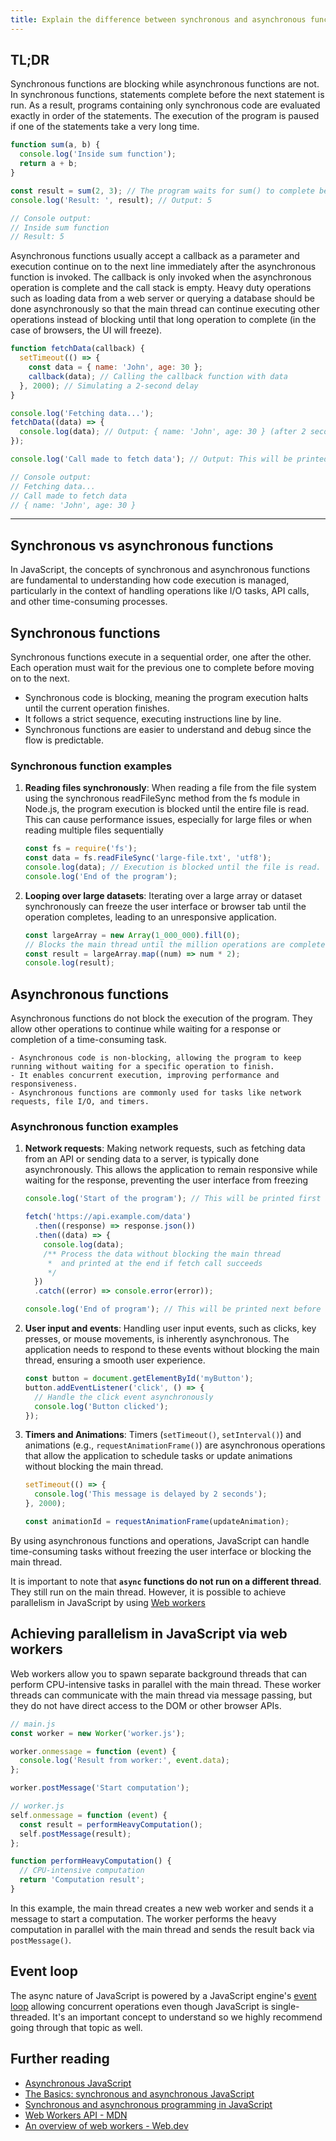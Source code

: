 ```yaml
---
title: Explain the difference between synchronous and asynchronous functions
---
```


## TL;DR

Synchronous functions are blocking while asynchronous functions are not. In synchronous functions, statements complete before the next statement is run. As a result, programs containing only synchronous code are evaluated exactly in order of the statements. The execution of the program is paused if one of the statements take a very long time.

```js
function sum(a, b) {
  console.log('Inside sum function');
  return a + b;
}

const result = sum(2, 3); // The program waits for sum() to complete before assigning the result
console.log('Result: ', result); // Output: 5

// Console output:
// Inside sum function
// Result: 5
```

Asynchronous functions usually accept a callback as a parameter and execution continue on to the next line immediately after the asynchronous function is invoked. The callback is only invoked when the asynchronous operation is complete and the call stack is empty. Heavy duty operations such as loading data from a web server or querying a database should be done asynchronously so that the main thread can continue executing other operations instead of blocking until that long operation to complete (in the case of browsers, the UI will freeze).

```js
function fetchData(callback) {
  setTimeout(() => {
    const data = { name: 'John', age: 30 };
    callback(data); // Calling the callback function with data
  }, 2000); // Simulating a 2-second delay
}

console.log('Fetching data...');
fetchData((data) => {
  console.log(data); // Output: { name: 'John', age: 30 } (after 2 seconds)
});

console.log('Call made to fetch data'); // Output: This will be printed first

// Console output:
// Fetching data...
// Call made to fetch data
// { name: 'John', age: 30 }
```

---

## Synchronous vs asynchronous functions

In JavaScript, the concepts of synchronous and asynchronous functions are fundamental to understanding how code execution is managed, particularly in the context of handling operations like I/O tasks, API calls, and other time-consuming processes.

## Synchronous functions

Synchronous functions execute in a sequential order, one after the other. Each operation must wait for the previous one to complete before moving on to the next.

- Synchronous code is blocking, meaning the program execution halts until the current operation finishes.
- It follows a strict sequence, executing instructions line by line.
- Synchronous functions are easier to understand and debug since the flow is predictable.

### Synchronous function examples

1. **Reading files synchronously**: When reading a file from the file system using the synchronous readFileSync method from the fs module in Node.js, the program execution is blocked until the entire file is read. This can cause performance issues, especially for large files or when reading multiple files sequentially

   ```js
   const fs = require('fs');
   const data = fs.readFileSync('large-file.txt', 'utf8');
   console.log(data); // Execution is blocked until the file is read.
   console.log('End of the program');
   ```

2. **Looping over large datasets**: Iterating over a large array or dataset synchronously can freeze the user interface or browser tab until the operation completes, leading to an unresponsive application.

   ```js
   const largeArray = new Array(1_000_000).fill(0);
   // Blocks the main thread until the million operations are completed.
   const result = largeArray.map((num) => num * 2);
   console.log(result);
   ```

## Asynchronous functions

Asynchronous functions do not block the execution of the program. They allow other operations to continue while waiting for a response or completion of a time-consuming task.

    - Asynchronous code is non-blocking, allowing the program to keep running without waiting for a specific operation to finish.
    - It enables concurrent execution, improving performance and responsiveness.
    - Asynchronous functions are commonly used for tasks like network requests, file I/O, and timers.

### Asynchronous function examples

1. **Network requests**: Making network requests, such as fetching data from an API or sending data to a server, is typically done asynchronously. This allows the application to remain responsive while waiting for the response, preventing the user interface from freezing

   ```js
   console.log('Start of the program'); // This will be printed first as program starts here

   fetch('https://api.example.com/data')
     .then((response) => response.json())
     .then((data) => {
       console.log(data);
       /** Process the data without blocking the main thread
        *  and printed at the end if fetch call succeeds
        */
     })
     .catch((error) => console.error(error));

   console.log('End of program'); // This will be printed next before the fetch callback
   ```

2. **User input and events**: Handling user input events, such as clicks, key presses, or mouse movements, is inherently asynchronous. The application needs to respond to these events without blocking the main thread, ensuring a smooth user experience.

   ```js
   const button = document.getElementById('myButton');
   button.addEventListener('click', () => {
     // Handle the click event asynchronously
     console.log('Button clicked');
   });
   ```

3. **Timers and Animations**: Timers (`setTimeout()`, `setInterval()`) and animations (e.g., `requestAnimationFrame()`) are asynchronous operations that allow the application to schedule tasks or update animations without blocking the main thread.

   ```js
   setTimeout(() => {
     console.log('This message is delayed by 2 seconds');
   }, 2000);

   const animationId = requestAnimationFrame(updateAnimation);
   ```

By using asynchronous functions and operations, JavaScript can handle time-consuming tasks without freezing the user interface or blocking the main thread.

It is important to note that **`async` functions do not run on a different thread**. They still run on the main thread. However, it is possible to achieve parallelism in JavaScript by using [Web workers](https://developer.mozilla.org/en-US/docs/Web/API/Web_Workers_API/Using_web_workers)

## Achieving parallelism in JavaScript via web workers

Web workers allow you to spawn separate background threads that can perform CPU-intensive tasks in parallel with the main thread. These worker threads can communicate with the main thread via message passing, but they do not have direct access to the DOM or other browser APIs.

```js
// main.js
const worker = new Worker('worker.js');

worker.onmessage = function (event) {
  console.log('Result from worker:', event.data);
};

worker.postMessage('Start computation');
```

```js
// worker.js
self.onmessage = function (event) {
  const result = performHeavyComputation();
  self.postMessage(result);
};

function performHeavyComputation() {
  // CPU-intensive computation
  return 'Computation result';
}
```

In this example, the main thread creates a new web worker and sends it a message to start a computation. The worker performs the heavy computation in parallel with the main thread and sends the result back via `postMessage()`.

## Event loop

The async nature of JavaScript is powered by a JavaScript engine's [event loop](/questions/quiz/what-is-event-loop-what-is-the-difference-between-call-stack-and-task-queue) allowing concurrent operations even though JavaScript is single-threaded. It's an important concept to understand so we highly recommend going through that topic as well.

## Further reading

- [Asynchronous JavaScript](https://developer.mozilla.org/en-US/docs/Learn/JavaScript/Asynchronous)
- [The Basics: synchronous and asynchronous JavaScript](https://www.linkedin.com/pulse/basics-synchronous-asynchronous-javascript-abdulkabir-okeowo)
- [Synchronous and asynchronous programming in JavaScript](https://code.pieces.app/blog/synchronous-and-asynchronous-programming-in-javascript)
- [Web Workers API - MDN](https://developer.mozilla.org/en-US/docs/Web/API/Web_Workers_API)
- [An overview of web workers - Web.dev](https://web.dev/learn/performance/web-worker-overview)
